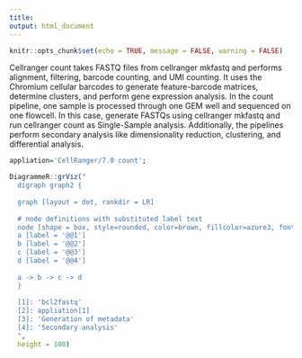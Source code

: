 ```yaml
---
title: 
output: html_document
---
```

 
```r
knitr::opts_chunk$set(echo = TRUE, message = FALSE, warning = FALSE)
```

Cellranger count takes FASTQ files from cellranger mkfastq and performs alignment, filtering, barcode counting, and UMI counting. It uses the Chromium cellular barcodes to generate feature-barcode matrices, determine clusters, and perform gene expression analysis. In the count pipeline, one sample is processed through one GEM well and sequenced on one flowcell. In this case, generate FASTQs using cellranger mkfastq and run cellranger count as Single-Sample analysis. Additionally, the pipelines perform secondary analysis like dimensionality reduction, clustering, and differential analysis.

```r
appliation='CellRanger/7.0 count';

DiagrammeR::grViz("
  digraph graph2 {
  
  graph [layout = dot, rankdir = LR]
  
  # node definitions with substituted label text
  node [shape = box, style=rounded, color=brown, fillcolor=azure3, fontsize=25]
  a [label = '@@1']
  b [label = '@@2']
  c [label = '@@3']
  d [label = '@@4']
  
  a -> b -> c -> d
  }
  
  [1]: 'bcl2fastq'
  [2]: appliation[1]
  [3]: 'Generation of metadata'
  [4]: 'Secondary analysis'
  ",
  height = 100)
```


